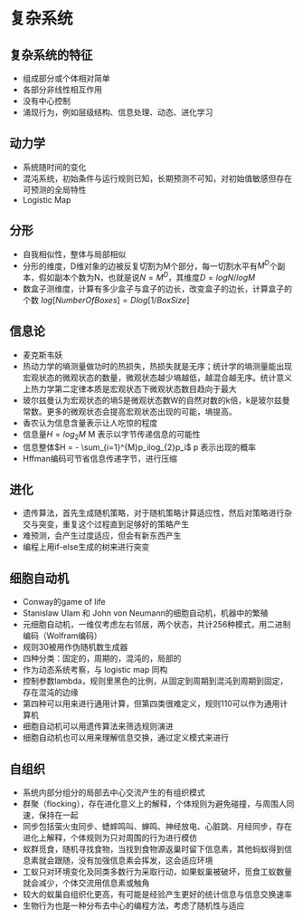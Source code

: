 # 复杂系统

## 复杂系统的特征

- 组成部分或个体相对简单
- 各部分非线性相互作用
- 没有中心控制
- 涌现行为，例如层级结构、信息处理、动态、进化学习

## 动力学

- 系统随时间的变化
- 混沌系统，初始条件与运行规则已知，长期预测不可知，对初始值敏感但存在可预测的全局特性
- Logistic Map

## 分形

- 自我相似性，整体与局部相似
- 分形的维度，D维对象的边被反复切割为M个部分，每一切割水平有$M^D$个副本，假如副本个数为N，也就是说$N=M^D$，其维度$D = logN/logM$
- 数盒子测维度，计算有多少盒子与盒子的边长，改变盒子的边长，计算盒子的个数 $log[NumberOfBoxes] = D log[1/BoxSize]$

## 信息论

- 麦克斯韦妖
- 热动力学的墒测量做功时的热损失，热损失就是无序；统计学的墒测量能出现宏观状态的微观状态的数量，微观状态越少墒越低，越混合越无序。统计意义上热力学第二定律本质是宏观状态下微观状态数目趋向于最大
- 玻尔兹曼认为宏观状态的墒S是微观状态数W的自然对数的k倍，k是玻尔兹曼常数。更多的微观状态会提高宏观状态出现的可能，墒提高。
- 香农认为信息含量表示让人吃惊的程度
- 信息量$H = log_2 M$ M 表示以字节传递信息的可能性
- 信息整体$H = - \sum_{i=1}^{M}p_ilog_{2}p_i$ p 表示出现的概率
- Hffman编码可节省信息传递字节，进行压缩

## 进化

- 遗传算法，首先生成随机策略，对于随机策略计算适应性，然后对策略进行杂交与突变，重复这个过程直到足够好的策略产生
- 难预测，会产生过度适应，但会有新东西产生
- 编程上用if-else生成的树来进行突变

## 细胞自动机

- Conway的game of life
- Stanislaw Ulam 和 John von Neumann的细胞自动机，机器中的繁殖
- 元细胞自动机，一维仅考虑左右邻居，两个状态，共计256种模式，用二进制编码（Wolfram编码）
- 规则30被用作伪随机数生成器
- 四种分类：固定的，周期的，混沌的，局部的
- 作为动态系统考察，与 logistic map 同构
- 控制参数lambda，规则里黑色的比例，从固定到周期到混沌到周期到固定，存在混沌的边缘
- 第四种可以用来进行通用计算，但第四类很难定义，规则110可以作为通用计算机
- 细胞自动机可以用遗传算法来筛选规则演进
- 细胞自动机也可以用来理解信息交换，通过定义模式来进行

## 自组织

- 系统内部分组分的局部去中心交流产生的有组织模式
- 群聚（flocking），存在进化意义上的解释，个体规则为避免碰撞，与周围人同速，保持在一起
- 同步包括萤火虫同步、蟋蟀鸣叫、蝉鸣、神经放电、心脏跳、月经同步，存在进化上解释，个体规则为只对周围的行为进行模仿
- 蚁群觅食，随机寻找食物，当找到食物源返巢时留下信息素，其他蚂蚁得到信息素就会跟随，没有加强信息素会挥发，这会适应环境
- 工蚁只对环境变化及同类多数行为采取行动，如果蚁巢被破坏，觅食工蚁数量就会减少，个体交流用信息素或触角
- 较大的蚁巢自组织化更高，有可能是经验产生更好的统计信息与信息交换速率
- 生物行为也是一种分布去中心的编程方法，考虑了随机性与适应




